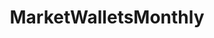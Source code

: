 ---
title: MarketWalletsMonthly
openapi: ../analytics-api.json post /rpc/Analytics/MarketWalletsMonthly
---